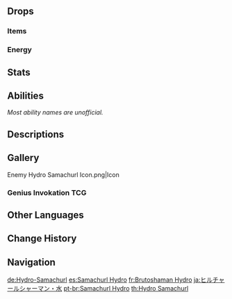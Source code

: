 {{Enemy Infobox
|image    = Enemy Hydro Samachurl.png
|dmgtype  = Physical
|dmgtype2 = Hydro
|weakpoint = yes
|family   = Hilichurls
|group    = Samachurls
|type     = Common Enemies
|ability1 = Healing
}}
{{Enemy Intro}}

==Drops==
===Items===
{{Drops Table|type=Samachurls}}

===Energy===
{{Energy Drops
|type  = Hydro
|hp1   = 60
|p1    = 1
|hp2   = 0
|p2    = 1
}}

==Stats==
{{Enemy Stats
|hydro_res    = 50%
|hp_type      = 1
|hp_ratio     = 1
|atk_ratio    = 4
}}

==Abilities==
''Most ability names are unofficial.''
{{Enemy Attacks

|name_1 = Tidal Impact
|file_1 = Hydro Samachurl Splash
|desc_1 = Summons water that bursts from the ground at the player's location, dealing '''50% ATK''' as {{Color|Hydro DMG}}.

|name_2 = Prayer for Rain
|desc_2 = Summons rain that applies the {{Color|Wet}} status to any players or allies within its AoE, while also [[healing]] its allies within the AoE by up to '''~60%''' of their max [[Health|HP]]. This ability does not deal DMG.
* Certain enhanced Hydro Samachurls, found in certain [[Domains]], [[Spiral Abyss]], overworld events and challenges, will create rainclouds that follow their healing targets around.

|name_3 = Staff Strike
|desc_3 = If the player is within melee range, swings its staff at the player, dealing '''100% ATK''' as {{Color|Physical DMG}} and knocking the player back. The Samachurl also falls in the process due to the staff's weight. The Samachurl will not perform this attack while it is on top of a pillar.
}}

==Descriptions==
{{Description|A wizened, mumbling hilichurl, one that chants of the power of Hydro.<br>Hilichurls especially gifted in commanding the elements who often reach the zenith of their skill in their twilight years. What sort of life would lead to such simple creatures being able to summon water and rains?|[[Archive]]}}

==Gallery==
<gallery>
Enemy Hydro Samachurl Icon.png|Icon
</gallery>

===Genius Invokation TCG===
{{Genius Invokation TCG Cards by Featured Gallery}}

==Other Languages==
{{Other Languages
|en      = Hydro Samachurl
|zhs     = 水丘丘萨满
|zhs_rm  = Shuǐ Qiūqiū Sàmǎn
|zht     = 水丘丘薩滿
|zht_rm  = Shuǐ Qiūqiū Sàmǎn
|zh_tl   = {{Lex|Hydro|zh}} Hilichurl Shaman
|ja      = ヒルチャールシャーマン・水
|ja_rm   = Hiruchaaru Shaaman - Mizu
|ja_tl   = Hilichurl Shaman - {{Lex|Hydro|ja}}
|ko      = 물 츄츄 샤먼
|ko_tl   = {{Lex|Hydro|ko}} Hilichurl Shaman
|es      = Samachurl Hydro
|es_tl   = Hydro Samachurl
|fr      = Brutoshaman Hydro
|fr_tl   = Hydro {{Lex|Samachurl|fr}}
|ru      = Гидро шамачурл
|ru_tl   = Hydro Samachurl
|th      = Hydro Samachurl
|vi      = Phù Thủy Hilichurl Thủy
|vi_tl   = Hydro Hilichurl Sorcerer
|de      = Hydro-Samachurl
|de_tl   = Hydro Samachurl
|id      = Hydro Samachurl
|pt      = Samachurl Hydro
|pt_tl   = Hydro Samachurl
|tr      = Su Dağ Şamanı
|tr_tl   = {{Lex|Hydro|tr}} {{Lex|Samachurl|tr}}
|it      = Sciamachurl di Hydro
|it_tl   = 
}}

==Change History==
{{Change History|1.0}}

==Navigation==
{{Enemy Navbox|type=Common}}

[[de:Hydro-Samachurl]]
[[es:Samachurl Hydro]]
[[fr:Brutoshaman Hydro]]
[[ja:ヒルチャールシャーマン・水]]
[[pt-br:Samachurl Hydro]]
[[th:Hydro Samachurl]]
